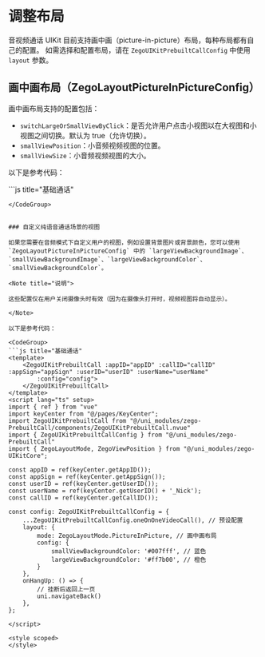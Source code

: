 # 调整布局


音视频通话 UIKit 目前支持画中画（picture-in-picture）布局，每种布局都有自己的配置。
如需选择和配置布局，请在 `ZegoUIKitPrebuiltCallConfig` 中使用 `layout` 参数。

## 画中画布局（ZegoLayoutPictureInPictureConfig）

画中画布局支持的配置包括：

- `switchLargeOrSmallViewByClick`：是否允许用户点击小视图以在大视图和小视图之间切换。默认为 true（允许切换）。
- `smallViewPosition`：小音频视频视图的位置。
- `smallViewSize`：小音频视频视图的大小。

以下是参考代码：

<CodeGroup>
```js title="基础通话"
<template>
    <ZegoUIKitPrebuiltCall :appID="appID" :callID="callID" :appSign="appSign" :userID="userID" :userName="userName"
        :config="config">
    </ZegoUIKitPrebuiltCall>
</template>
<script lang="ts" setup>
import { ref } from "vue"
import keyCenter from "@/pages/KeyCenter";
import ZegoUIKitPrebuiltCall from "@/uni_modules/zego-PrebuiltCall/components/ZegoUIKitPrebuiltCall.nvue"
import { ZegoUIKitPrebuiltCallConfig } from "@/uni_modules/zego-PrebuiltCall"
import { ZegoLayoutMode, ZegoViewPosition } from "@/uni_modules/zego-UIKitCore";

const appID = ref(keyCenter.getAppID());
const appSign = ref(keyCenter.getAppSign());
const userID = ref(keyCenter.getUserID());
const userName = ref(keyCenter.getUserID() + '_Nick');
const callID = ref(keyCenter.getCallID());

const config: ZegoUIKitPrebuiltCallConfig = {
    ...ZegoUIKitPrebuiltCallConfig.oneOnOneVideoCall(), // 预设配置
    layout: {
        mode: ZegoLayoutMode.PictureInPicture, // 画中画布局
        config: {
            smallViewPosition: ZegoViewPosition.TopLeft, // 小的视图显示在左上角
            switchLargeOrSmallViewByClick: true, // 点击小图会交换大小视图的画面
        }
    },
    onHangUp: () => {
        // 挂断后返回上一页
        uni.navigateBack()
    },
};

</script>

<style scoped>
</style>

```
</CodeGroup>


### 自定义纯语音通话场景的视图

如果您需要在音频模式下自定义用户的视图，例如设置背景图片或背景颜色，您可以使用 `ZegoLayoutPictureInPictureConfig` 中的 `largeViewBackgroundImage`、`smallViewBackgroundImage`、`largeViewBackgroundColor`、`smallViewBackgroundColor`。

<Note title="说明">

这些配置仅在用户关闭摄像头时有效（因为在摄像头打开时，视频视图将自动显示）。

</Note>

以下是参考代码：

<CodeGroup>
```js title="基础通话"
<template>
    <ZegoUIKitPrebuiltCall :appID="appID" :callID="callID" :appSign="appSign" :userID="userID" :userName="userName"
        :config="config">
    </ZegoUIKitPrebuiltCall>
</template>
<script lang="ts" setup>
import { ref } from "vue"
import keyCenter from "@/pages/KeyCenter";
import ZegoUIKitPrebuiltCall from "@/uni_modules/zego-PrebuiltCall/components/ZegoUIKitPrebuiltCall.nvue"
import { ZegoUIKitPrebuiltCallConfig } from "@/uni_modules/zego-PrebuiltCall"
import { ZegoLayoutMode, ZegoViewPosition } from "@/uni_modules/zego-UIKitCore";

const appID = ref(keyCenter.getAppID());
const appSign = ref(keyCenter.getAppSign());
const userID = ref(keyCenter.getUserID());
const userName = ref(keyCenter.getUserID() + '_Nick');
const callID = ref(keyCenter.getCallID());

const config: ZegoUIKitPrebuiltCallConfig = {
    ...ZegoUIKitPrebuiltCallConfig.oneOnOneVideoCall(), // 预设配置
    layout: {
        mode: ZegoLayoutMode.PictureInPicture, // 画中画布局
        config: {
            smallViewBackgroundColor: '#007fff', // 蓝色
            largeViewBackgroundColor: '#ff7b00', // 橙色
        }
    },
    onHangUp: () => {
        // 挂断后返回上一页
        uni.navigateBack()
    },
};

</script>

<style scoped>
</style>

```
</CodeGroup>

